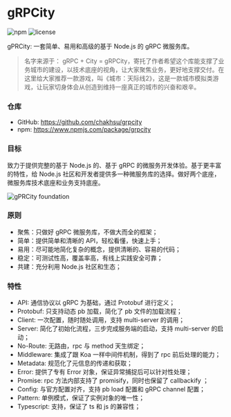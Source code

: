 # gRPCity

<p class="nx-flex nx-h-6 nx-mt-4 nx-gap-2">
    <img alt="npm" src="https://badgen.net/npm/v/grpcity"></img>
    <img alt="license" src="https://badgen.net/npm/license/grpcity"></img>
</p>

gPRCity: 一套简单、易用和高级的基于 Node.js 的 gRPC 微服务库。

> 名字来源于： gRPC + City = gRPCity，寄托了作者希望这个库能支撑了业务城市的建设，以技术底座的视角，让大家聚焦业务，更好地支撑交付。在这里给大家推荐一款游戏，叫《城市：天际线2》，这是一款城市模拟类游戏，让玩家切身体会从创造到维持一座真正的城市的兴奋和艰辛。

### 仓库

- GitHub: https://github.com/chakhsu/grpcity
- npm: https://www.npmjs.com/package/grpcity

### 目标

致力于提供完整的基于 Node.js 的、基于 gRPC 的微服务开发体验。基于更丰富的特性，给 Node.js 社区和开发者提供多一种微服务库的选择。做好两个底座，微服务库技术底座和业务支持底座。

![gPRCity foundation](/img/grpcity-foundation.svg)

### 原则

- 聚焦：只做好 gRPC 微服务库，不做大而全的框架；
- 简单：提供简单和清晰的 API，轻松看懂，快速上手；
- 易用：尽可能地简化复杂的概念，提供清晰的、容易的代码；
- 稳定：可测试性高，覆盖率高，有线上实践安全可靠；
- 共建：充分利用 Node.js 社区和生态；

### 特性

- API: 通信协议以 gRPC 为基础，通过 Protobuf 进行定义；
- Protobuf: 只支持动态 pb 加载，简化了 pb 文件的加载流程；
- Client: 一次配置，随时随处调用，支持 multi-server 的调用；
- Server: 简化了初始化流程，三步完成服务端的启动，支持 multi-server 的启动；
- No-Route: 无路由，rpc 与 method 天生绑定；
- Middleware: 集成了跟 Koa 一样中间件机制，得到了 rpc 前后处理的能力；
- Metadata: 规范化了元信息的传递和获取；
- Error: 提供了专有 Error 对象，保证异常捕捉后可以针对性处理；
- Promise: rpc 方法内部支持了 promisify，同时也保留了 callbackify ；
- Config: 与官方配置对齐，支持 pb load 配置和 gRPC channel 配置；
- Pattern: 单例模式，保证了实例对象的唯一性；
- Typescript: 支持，保证了 ts 和 js 的兼容性；

